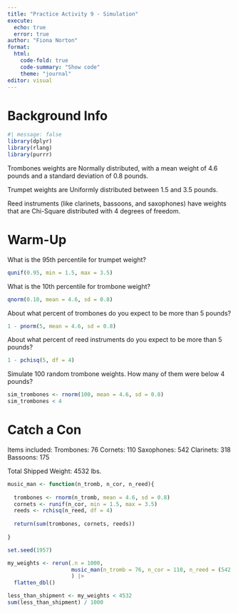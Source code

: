 ```yaml
---
title: "Practice Activity 9 - Simulation"
execute:
  echo: true
  error: true 
author: "Fiona Norton"
format: 
  html: 
    code-fold: true
    code-summary: "Show code"
    theme: "journal"
editor: visual
---
```


# Background Info

```r
#| message: false
library(dplyr)
library(rlang)
library(purrr)
```


Trombones weights are Normally distributed, with a mean weight of 4.6 pounds and a standard deviation of 0.8 pounds.

Trumpet weights are Uniformly distributed between 1.5 and 3.5 pounds.

Reed instruments (like clarinets, bassoons, and saxophones) have weights that are Chi-Square distributed with 4 degrees of freedom.


# Warm-Up

What is the 95th percentile for trumpet weight?

```r
qunif(0.95, min = 1.5, max = 3.5)
```


What is the 10th percentile for trombone weight?

```r
qnorm(0.10, mean = 4.6, sd = 0.8)
```


About what percent of trombones do you expect to be more than 5 pounds?

```r
1 - pnorm(5, mean = 4.6, sd = 0.8)
```


About what percent of reed instruments do you expect to be more than 5 pounds?

```r
1 - pchisq(5, df = 4)
```


Simulate 100 random trombone weights. How many of them were below 4 pounds?

```r
sim_trombones <- rnorm(100, mean = 4.6, sd = 0.8)
sim_trombones < 4
```


# Catch a Con 

Items included:
    Trombones: 76
    Cornets: 110
    Saxophones: 542
    Clarinets: 318
    Bassoons: 175
    
Total Shipped Weight: 4532 lbs.

```r
music_man <- function(n_tromb, n_cor, n_reed){
  
  trombones <- rnorm(n_tromb, mean = 4.6, sd = 0.8)
  cornets <- runif(n_cor, min = 1.5, max = 3.5)
  reeds <- rchisq(n_reed, df = 4)
  
  return(sum(trombones, cornets, reeds))
  
}

set.seed(1957)

my_weights <- rerun(.n = 1000, 
                    music_man(n_tromb = 76, n_cor = 110, n_reed = (542 + 318 + 175))
                    ) |> 
  flatten_dbl()


```


```r
less_than_shipment <- my_weights < 4532
sum(less_than_shipment) / 1000
```



